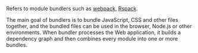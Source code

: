 Refers to module bundlers such as [webpack](https://webpack.js.org/), [Rspack](https://rspack.rs/).

The main goal of bundlers is to bundle JavaScript, CSS and other files together, and the bundled files can be used in the browser, Node.js or other environments. When bundler processes the Web application, it builds a dependency graph and then combines every module into one or more bundles.
